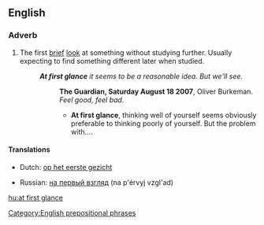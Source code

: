 ==English==
{{also|at a glance|glance}}

===Adverb===
{{en-adv|pos=[[at]] [[first]] [[glance]]|-}}

# The first [[brief]] [[look]] at something without studying further. Usually expecting to find something different later when studied.
#:'''''At first glance''' it seems to be a reasonable idea. But we'll see.''
#::'''The Guardian, Saturday August 18 2007''',  Oliver Burkeman. ''Feel good, feel bad.''
#::*'''At first glance''', thinking well of yourself seems obviously preferable to thinking poorly of yourself. But the problem with....

====Translations====
{{top}}
*Dutch: [[op het eerste gezicht]]
{{mid}}
*Russian: [[на первый взгляд]] (na p'érvyj vzgl'ad)
{{bottom}}

[[Category:English prepositional phrases]]

[[hu:at first glance]]
